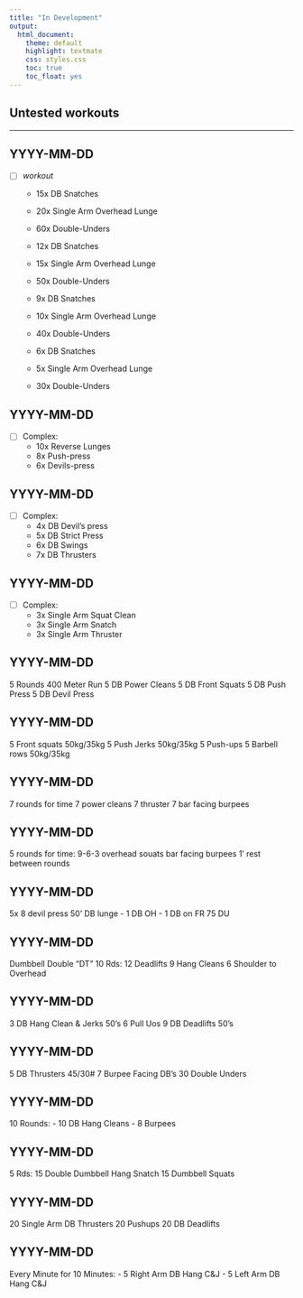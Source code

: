 ```yaml
---
title: "In Development"
output:
  html_document:
    theme: default
    highlight: textmate
    css: styles.css
    toc: true
    toc_float: yes
---
```


## Untested workouts

***

## YYYY-MM-DD

- [ ] *workout*

  - 15x DB Snatches
  - 20x Single Arm Overhead Lunge
  - 60x Double-Unders

  - 12x DB Snatches
  - 15x Single Arm Overhead Lunge
  - 50x Double-Unders

  - 9x DB Snatches
  - 10x Single Arm Overhead Lunge
  - 40x Double-Unders

  - 6x DB Snatches
  - 5x Single Arm Overhead Lunge
  - 30x Double-Unders


## YYYY-MM-DD

- [ ] Complex:
  - 10x Reverse Lunges
  - 8x Push-press
  - 6x Devils-press

## YYYY-MM-DD

- [ ] Complex:
  - 4x DB Devil's press
  - 5x DB Strict Press
  - 6x DB Swings
  - 7x DB Thrusters

## YYYY-MM-DD

- [ ] Complex:
  - 3x Single Arm Squat Clean
  - 3x Single Arm Snatch
  - 3x Single Arm Thruster

## YYYY-MM-DD

5 Rounds
400 Meter Run
5 DB Power Cleans
5 DB Front Squats
5 DB Push Press
5 DB Devil Press

## YYYY-MM-DD

5 Front squats 50kg/35kg
5 Push Jerks 50kg/35kg
5 Push-ups
5 Barbell rows 50kg/35kg

## YYYY-MM-DD

7 rounds for time
7 power cleans
7 thruster
7 bar facing burpees

## YYYY-MM-DD

5 rounds for time:
9-6-3
overhead souats
bar facing burpees
1' rest between rounds

## YYYY-MM-DD

5x
8 devil press
50' DB lunge - 1 DB OH - 1 DB on FR
75 DU

## YYYY-MM-DD

Dumbbell Double "DT"
10 Rds:
12 Deadlifts
9 Hang Cleans
6 Shoulder to Overhead

## YYYY-MM-DD

3 DB Hang Clean & Jerks 50's
6 Pull Uos
9 DB Deadlifts 50's

## YYYY-MM-DD

5 DB Thrusters 45/30#
7 Burpee Facing DB's
30 Double Unders


## YYYY-MM-DD

10 Rounds:
- 10 DB Hang Cleans
- 8 Burpees

## YYYY-MM-DD

5 Rds:
15 Double Dumbbell Hang Snatch
15 Dumbbell Squats

## YYYY-MM-DD

20 Single Arm DB Thrusters
20 Pushups
20 DB Deadlifts

## YYYY-MM-DD

Every Minute for 10 Minutes:
- 5 Right Arm DB Hang C&J
- 5 Left Arm DB Hang C&J